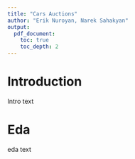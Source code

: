 ```yaml
---
title: "Cars Auctions"
author: "Erik Nuroyan, Narek Sahakyan"
output:
  pdf_document:
    toc: true
    toc_depth: 2
---
```


\newpage

# Introduction

Intro text

# Eda

eda text
